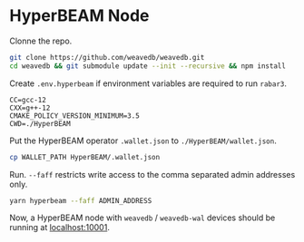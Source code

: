 # HyperBEAM Node

Clonne the repo.

```bash
git clone https://github.com/weavedb/weavedb.git
cd weavedb && git submodule update --init --recursive && npm install
```

Create `.env.hyperbeam` if environment variables are required to run `rabar3`.

```dotenv [.env.hyperbeam]
CC=gcc-12
CXX=g++-12
CMAKE_POLICY_VERSION_MINIMUM=3.5
CWD=./HyperBEAM
```

Put the HyperBEAM operator `.wallet.json` to `./HyperBEAM/wallet.json`.

```bash
cp WALLET_PATH HyperBEAM/.wallet.json
```

Run. `--faff` restricts write access to the comma separated admin addresses only.

```bash
yarn hyperbeam --faff ADMIN_ADDRESS
```

Now, a HyperBEAM node with `weavedb` / `weavedb-wal` devices should be running at [localhost:10001](http://localhost:10001).